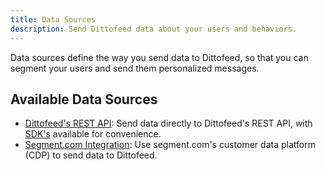 ```yaml
---
title: Data Sources
description: Send Dittofeed data about your users and behaviors.
---
```


Data sources define the way you send data to Dittofeed, so that you can segment your users and send them personalized messages.

## Available Data Sources

- [Dittofeed's REST API](/integrations/sources/api): Send data directly to Dittofeed's REST API, with [SDK's](/integrations/sdks) available for convenience.
- [Segment.com Integration](/integrations/sources/segment): Use segment.com's customer data platform (CDP) to send data to Dittofeed.
